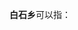 '''白石乡'''可以指：
{{PRC admin/disambig|43/08/22/206/000|45/03/25/201/000|50/01/14/248/000}}
{{disambig|cat=三字中国乡名消歧义}}